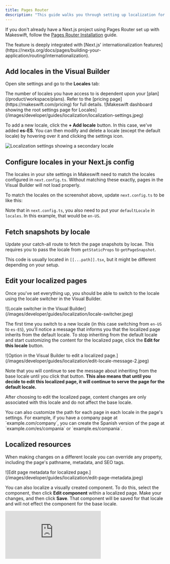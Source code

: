 ```yaml
---
title: Pages Router
description: "This guide walks you through setting up localization for your Makeswift site so you can visually customize your site for different locales."
---
```



If you don't already have a Next.js project using Pages Router set up with Makeswift, follow the [Pages Router Installation](/pages-router/installation) guide.

<Info>
  The feature is deeply integrated with [Next.js' internationalization
  features](https://nextjs.org/docs/pages/building-your-application/routing/internationalization).
</Info>

## Add locales in the Visual Builder

Open site settings and go to the **Locales** tab:

<Note>
  The number of locales you have access to is dependent upon your
  [plan](/product/workspace/plans). Refer to the [pricing
  page](https://makeswift.com/pricing) for full details.
</Note>

<Frame>
  ![Makeswift dashboard showing the root settings page for
  Locales](/images/developer/guides/localization/localization-settings.jpeg)
</Frame>

To add a new locale, click the **+ Add locale** button. In this case, we've added **es-ES**. You can then modify and delete a locale (except the default locale) by hovering over it and clicking the settings icon.

<Frame>
  <img
    src="/images/developer/guides/localization/secondary-locale.jpeg"
    alt="Localization settings showing a secondary locale"
  />
</Frame>

## Configure locales in your Next.js config

The locales in your site settings in Makeswift need to match the locales configured in `next.config.ts`. Without matching these exactly, pages in the Visual Builder will not load properly.

To match the locales on the screenshot above, update `next.config.ts` to be like this:

<NextConfigLocalizedExample />

Note that in `next.config.ts`, you also need to put your `defaultLocale` in `locales`.
In this example, that would be `en-US`.

## Fetch snapshots by locale

Update your catch-all route to fetch the page snapshots by locae. This requires you to pass the locale from `getStaticProps` to `getPageSnapshot`.

<PagesCatchAllLocalizedExample />

This code is usually located in `[[...path]].tsx`, but it might be different depending on your setup.

## Edit your localized pages

Once you've set everything up, you should be able to switch to the locale using the locale switcher in the Visual Builder.

<Frame>
  ![Locale switcher in the Visual
  Builder](/images/developer/guides/localization/locale-switcher.jpeg)
</Frame>

The first time you switch to a new locale (in this case switching from `en-US` to `es-ES`), you'll notice a message that informs you that the localized page inherits from the default locale. To stop inheriting from the default locale and start customizing the content for the localized page, click the **Edit for this locale** button.

<Frame>
  ![Option in the Visual Builder to edit a localized
  page.](/images/developer/guides/localization/edit-locale-message-2.jpeg)
</Frame>

Note that you will continue to see the message about inheriting from the base locale until you click that button. **This also means that until you decide to edit this localized page, it will continue to serve the page for the default locale.**

After choosing to edit the localized page, content changes are only associated with this locale and do not affect the base locale.

<Note>
  You can also customize the path for each page in each locale in the page's
  settings. For example, if you have a company page at `example.com/company`,
  you can create the Spanish version of the page at `example.com/es/compania` or
  `example.es/compania`.
</Note>

## Localized resources

When making changes on a different locale you can override any property, including the page's pathname, metadata, and SEO tags.

<Frame>
  ![Edit page metadata for localized
  page.](/images/developer/guides/localization/edit-page-metadata.jpeg)
</Frame>

You can also localize a visually created component. To do this, select the component, then click **Edit component** within a localized page. Make your changes, and then click **Save**. That component will be saved for that locale and will not effect the component for the base locale.

<Frame>
  <iframe
    className="w-full aspect-video"
    src="https://www.youtube.com/embed/B7CbZnqjMQI"
    title="Scheduled publishing"
    frameborder="0"
    allow="accelerometer; autoplay; clipboard-write; encrypted-media; gyroscope; picture-in-picture"
    allowfullscreen
  />
</Frame>

## Publishing

Remember that localized content (pages, components, etc.) need to be published just like any other resource. After you're done making all of your changes, publish them for these changes to go live. In the publish dialog, you'll be able to see the locale attached to each resource.

<Frame>
  ![Publishing localized
  content.](/images/developer/guides/localization/publishing.jpeg)
</Frame>
